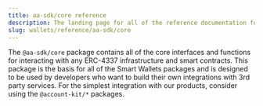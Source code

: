 ```yaml
---
title: aa-sdk/core reference
description: The landing page for all of the reference documentation for @aa-sdk/core
slug: wallets/reference/aa-sdk/core
---
```


The `@aa-sdk/core` package contains all of the core interfaces and functions for interacting with any ERC-4337 infrastructure and smart contracts. This package is the
basis for all of the Smart Wallets packages and is designed to be used by developers who want to build their own integrations with 3rd party services. For the simplest integration
with our products, consider using the `@account-kit/*` packages.
